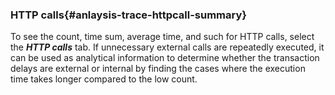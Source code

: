 ### HTTP calls{#anlaysis-trace-httpcall-summary}

<ImgLang img="analysis-tx-http-call.png" desc="HTTP Calls" />

To see the count, time sum, average time, and such for HTTP calls, select the **_HTTP calls_** tab. If unnecessary external calls are repeatedly executed, it can be used as analytical information to determine whether the transaction delays are external or internal by finding the cases where the execution time takes longer compared to the low count.
